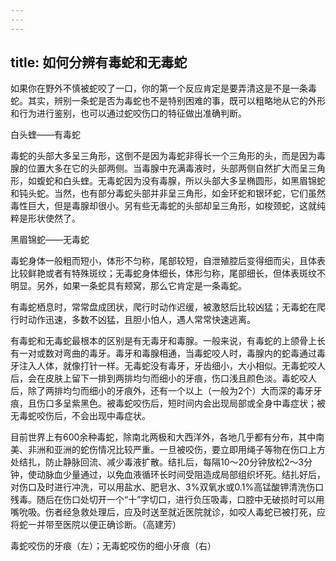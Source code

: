 ```yaml
---
---
---
```

title: 如何分辨有毒蛇和无毒蛇
---




如果你在野外不慎被蛇咬了一口，你的第一个反应肯定是要弄清这是不是一条毒蛇。其实，辨别一条蛇是否为毒蛇也不是特别困难的事，既可以粗略地从它的外形和行为进行鉴别，也可以通过蛇咬伤口的特征做出准确判断。

白头蝰——有毒蛇



毒蛇的头部大多呈三角形，这倒不是因为毒蛇非得长一个三角形的头，而是因为毒腺的位置大多在它的头部两侧。当毒腺中充满毒液时，头部两侧自然扩大而呈三角形，如蝮蛇和白头蝰。无毒蛇因为没有毒腺，所以头部大多呈椭圆形，如黑眉锦蛇和钝头蛇。当然，也有部分毒蛇头部并非呈三角形，如金环蛇和银环蛇，它们虽然毒性巨大，但是毒腺却很小。另有些无毒蛇的头部却呈三角形，如梭颈蛇，这就纯粹是形状使然了。

黑眉锦蛇——无毒蛇



毒蛇身体一般粗而短小，体形不匀称，尾部较短，自泄殖腔后变得细而尖，且体表比较鲜艳或者有特殊斑纹；无毒蛇身体细长，体形匀称，尾部细长，但体表斑纹不明显。另外，如果一条蛇具有颊窝，那么它肯定是一条毒蛇。

有毒蛇栖息时，常常盘成团状，爬行时动作迟缓，被激怒后比较凶猛；无毒蛇在爬行时动作迅速，多数不凶猛，且胆小怕人，遇人常常快速逃离。

有毒蛇和无毒蛇最根本的区别是有无毒牙和毒腺。一般来说，有毒蛇的上颌骨上长有一对或数对弯曲的毒牙。毒牙和毒腺相通，当毒蛇咬人时，毒腺内的蛇毒通过毒牙注入人体，就像打针一样。无毒蛇没有毒牙，牙齿细小，大小相似。无毒蛇咬人后，会在皮肤上留下一排到两排均匀而细小的牙痕，伤口浅且颜色淡。毒蛇咬人后，除了两排均匀而细小的牙痕外，还有一个以上（一般为2个）大而深的毒牙牙痕，且伤口多呈紫黑色。被毒蛇咬伤后，短时间内会出现局部或全身中毒症状；被无毒蛇咬伤后，不会出现中毒症状。

目前世界上有600余种毒蛇，除南北两极和大西洋外，各地几乎都有分布，其中南美、非洲和亚洲的蛇伤情况比较严重。一旦被咬伤，要立即用绳子等物在伤口上方处结扎，防止静脉回流、减少毒液扩散。结扎后，每隔10～20分钟放松2～3分钟，使动脉血少量通过，以免血液循环长时间受阻造成局部组织坏死。结扎好后，对伤口及时进行冲洗，可以用盐水、肥皂水、3%双氧水或0.1%高锰酸钾清洗伤口残毒。随后在伤口处切开一个“十”字切口，进行负压吸毒，口腔中无破损时可以用嘴吮吸。伤者经急救处理后，应及时送至就近医院就诊，如咬人毒蛇已被打死，应将蛇一并带至医院以便正确诊断。（高建芳）

毒蛇咬伤的牙痕（左）；无毒蛇咬伤的细小牙痕（右）